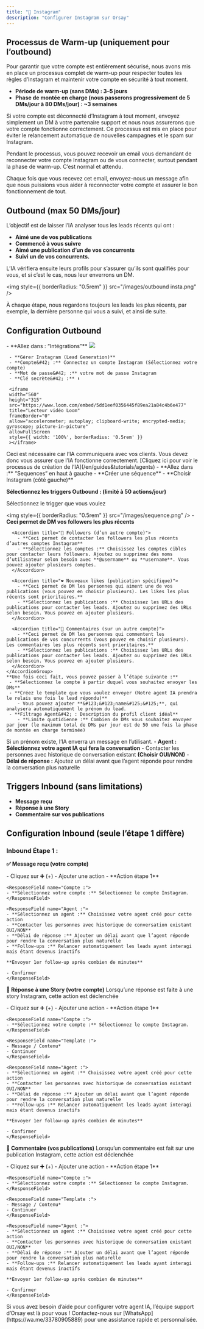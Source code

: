 ```yaml
---
title: "📸 Instagram"
description: "Configurer Instagram sur Orsay"
---
```


## Processus de Warm-up (uniquement pour l’outbound)

Pour garantir que votre compte est entièrement sécurisé, nous avons mis en place un processus complet de warm-up pour respecter toutes les règles d’Instagram et maintenir votre compte en sécurité à tout moment.

- **Période de warm-up (sans DMs) : 3–5 jours**
- **Phase de montée en charge (nous passerons progressivement de 5 DMs/jour à 80 DMs/jour) : ~3 semaines**

Si votre compte est déconnecté d’Instagram à tout moment, envoyez simplement un DM à votre partenaire support et nous nous assurerons que votre compte fonctionne correctement. Ce processus est mis en place pour éviter le relancement automatique de nouvelles campagnes et le spam sur Instagram.

Pendant le processus, vous pouvez recevoir un email vous demandant de reconnecter votre compte Instagram ou de vous connecter, surtout pendant la phase de warm-up. C’est normal et attendu.

Chaque fois que vous recevez cet email, envoyez-nous un message afin que nous puissions vous aider à reconnecter votre compte et assurer le bon fonctionnement de tout.

## Outbound (max 50 DMs/jour)

L’objectif est de laisser l’IA analyser tous les leads récents qui ont :

- **Aimé une de vos publications**
- **Commencé à vous suivre**
- **Aimé une publication d’un de vos concurrents**
- **Suivi un de vos concurrents.**

L’IA vérifiera ensuite leurs profils pour s’assurer qu’ils sont qualifiés pour vous, et si c’est le cas, nous leur enverrons un DM.

<img style={{ borderRadius: "0.5rem" }} src="/images/outbound insta.png" />

À chaque étape, nous regardons toujours les leads les plus récents, par exemple, la dernière personne qui vous a suivi, et ainsi de suite.

## Configuration Outbound

<AccordionGroup>
  <Accordion title="📸 Outbound Étape 1 : Connecter votre compte Instagram">
     - **Allez dans : “Intégrations”**
     <img style={{ borderRadius: "0.5rem" }} src="/images/integration.png" />

     - **Gérer Instagram (Lead Generation)**
     - **Compte&#42; :** Connectez un compte Instagram (Sélectionnez votre compte)
     - **Mot de passe&#42; :** votre mot de passe Instagram
     - **Clé secrète&#42; :** ⬇️

     <iframe
     width="560"
     height="315"
     src="https://www.loom.com/embed/5dd1eef0356445f89ea21a84c4b6e477"
     title="Lecteur vidéo Loom"
     frameBorder="0"
     allow="accelerometer; autoplay; clipboard-write; encrypted-media; gyroscope; picture-in-picture"
     allowFullScreen
     style={{ width: '100%', borderRadius: '0.5rem' }}
     ></iframe>

  </Accordion>
  <Accordion title="🤖 Outbound Étape 2 : Configurer votre IA">
    Ceci est nécessaire car l’IA communiquera avec vos clients. Vous devez donc vous assurer que l’IA fonctionne correctement.
    [Cliquez ici pour voir le processus de création de l’IA](/en/guides&tutorials/agents)
  </Accordion>
  <Accordion title="🧭 Outbound Étape 3 : Configurer votre séquence">
   - **Allez dans :** “Sequences“ en haut à gauche
   - **Créer une séquence**
   - **Choisir Instagram (côté gauche)**

**Sélectionnez les triggers Outbound : (limité à 50 actions/jour)**

Sélectionnez le trigger que vous voulez

   <img style={{ borderRadius: "0.5rem" }} src="/images/sequence.png" />
   <AccordionGroup>
      <Accordion title="👤 Nouveau follower (votre compte)">
        - **Ceci permet de DM vos followers les plus récents**
      </Accordion>
      
      <Accordion title="👥 Followers (d’un autre compte)">
        - **Ceci permet de contacter les followers les plus récents d’autres comptes Instagram**
        - **Sélectionnez les comptes :** Choisissez les comptes cibles pour contacter leurs followers. Ajoutez ou supprimez des noms d’utilisateur selon besoin avec **@username** ou **username**. Vous pouvez ajouter plusieurs comptes.
      </Accordion>
      
      <Accordion title="❤️ Nouveaux likes (publication spécifique)">
        - **Ceci permet de DM les personnes qui aiment une de vos publications (vous pouvez en choisir plusieurs). Les likes les plus récents sont prioritaires.**
        - **Sélectionnez les publications :** Choisissez les URLs des publications pour contacter les leads. Ajoutez ou supprimez des URLs selon besoin. Vous pouvez en ajouter plusieurs.
      </Accordion>

      <Accordion title="💬 Commentaires (sur un autre compte)">
        - **Ceci permet de DM les personnes qui commentent les publications de vos concurrents (vous pouvez en choisir plusieurs). Les commentaires les plus récents sont prioritaires.**
        - **Sélectionnez les publications :** Choisissez les URLs des publications pour contacter les leads. Ajoutez ou supprimez des URLs selon besoin. Vous pouvez en ajouter plusieurs.
      </Accordion>
    </AccordionGroup>
    **Une fois ceci fait, vous pouvez passer à l’étape suivante :**
     - **Sélectionnez le compte à partir duquel vous souhaitez envoyer les DMs**
     - **Créez le template que vous voulez envoyer (Notre agent IA prendra le relais une fois le lead répondu)**
        - Vous pouvez ajouter **&#123;&#123;name&#125;&#125;**, qui analysera automatiquement le prénom du lead.
     - **Filtrage Agent&#42; : Description du profil client idéal**
        - **Limite quotidienne :** Combien de DMs vous souhaitez envoyer par jour (le maximum total de DMs par jour est de 50 une fois la phase de montée en charge terminée)

Si un prénom existe, l’IA enverra un message en l’utilisant. - **Agent : Sélectionnez votre agent IA qui fera la conversation** - Contacter les personnes avec historique de conversation existant **(Choisir OUI/NON)** - **Délai de réponse :** Ajoutez un délai avant que l’agent réponde pour rendre la conversation plus naturelle

  </Accordion>
</AccordionGroup>

## Triggers Inbound (sans limitations)

- **Message reçu**
- **Réponse à une Story**
- **Commentaire sur vos publications**

## Configuration Inbound (seule l’étape 1 diffère)

### Inbound Étape 1 :

**✅ Message reçu (votre compte)**

<Expandable title="Étape">
    - Cliquez sur ➕ (+)
    - Ajouter une action
    - **Action étape 1**

    <ResponseField name="Compte :">
    - **Sélectionnez votre compte :** Sélectionnez le compte Instagram.
    </ResponseField>

    <ResponseField name="Agent :">
    - **Sélectionnez un agent :** Choisissez votre agent créé pour cette action
    - **Contacter les personnes avec historique de conversation existant OUI/NON**
    - **Délai de réponse :** Ajouter un délai avant que l’agent réponde pour rendre la conversation plus naturelle
    - **Follow-ups :** Relancer automatiquement les leads ayant interagi mais étant devenus inactifs

    **Envoyer 1er follow-up après combien de minutes**

    - Confirmer
    </ResponseField>

</Expandable>

**📝 Réponse à une Story (votre compte)**
Lorsqu’une réponse est faite à une story Instagram, cette action est déclenchée

<Expandable title="Étape">
    - Cliquez sur ➕ (+)
    - Ajouter une action
    - **Action étape 1**

    <ResponseField name="Compte :">
    - **Sélectionnez votre compte :** Sélectionnez le compte Instagram.
    </ResponseField>

    <ResponseField name="Template :">
    - Message / Contenu*
    - Continuer
    </ResponseField>

    <ResponseField name="Agent :">
    - **Sélectionnez un agent :** Choisissez votre agent créé pour cette action
    - **Contacter les personnes avec historique de conversation existant OUI/NON**
    - **Délai de réponse :** Ajouter un délai avant que l’agent réponde pour rendre la conversation plus naturelle
    - **Follow-ups :** Relancer automatiquement les leads ayant interagi mais étant devenus inactifs

    **Envoyer 1er follow-up après combien de minutes**

    - Confirmer
    </ResponseField>

</Expandable>

**💬 Commentaire (vos publications)**
Lorsqu’un commentaire est fait sur une publication Instagram, cette action est déclenchée

<Expandable title="Étape">
    - Cliquez sur ➕ (+)
    - Ajouter une action
    - **Action étape 1**

    <ResponseField name="Compte :">
    - **Sélectionnez votre compte :** Sélectionnez le compte Instagram.
    </ResponseField>

    <ResponseField name="Template :">
    - Message / Contenu*
    - Continuer
    </ResponseField>

    <ResponseField name="Agent :">
    - **Sélectionnez un agent :** Choisissez votre agent créé pour cette action
    - **Contacter les personnes avec historique de conversation existant OUI/NON**
    - **Délai de réponse :** Ajouter un délai avant que l’agent réponde pour rendre la conversation plus naturelle
    - **Follow-ups :** Relancer automatiquement les leads ayant interagi mais étant devenus inactifs

    **Envoyer 1er follow-up après combien de minutes**

    - Confirmer
    </ResponseField>

</Expandable>

<Note>
  Si vous avez besoin d’aide pour configurer votre agent IA, l’équipe support
  d’Orsay est là pour vous ! Contactez-nous sur
  [WhatsApp](https://wa.me/33780905889) pour une assistance rapide et
  personnalisée.
</Note>
